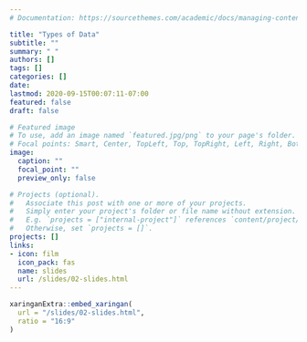 ```yaml
---
# Documentation: https://sourcethemes.com/academic/docs/managing-content/

title: "Types of Data"
subtitle: ""
summary: " "
authors: []
tags: []
categories: []
date: 
lastmod: 2020-09-15T00:07:11-07:00
featured: false
draft: false

# Featured image
# To use, add an image named `featured.jpg/png` to your page's folder.
# Focal points: Smart, Center, TopLeft, Top, TopRight, Left, Right, BottomLeft, Bottom, BottomRight.
image:
  caption: ""
  focal_point: ""
  preview_only: false

# Projects (optional).
#   Associate this post with one or more of your projects.
#   Simply enter your project's folder or file name without extension.
#   E.g. `projects = ["internal-project"]` references `content/project/deep-learning/index.md`.
#   Otherwise, set `projects = []`.
projects: []
links:
- icon: film
  icon_pack: fas
  name: slides
  url: /slides/02-slides.html
---
```


```r
xaringanExtra::embed_xaringan(
  url = "/slides/02-slides.html",
  ratio = "16:9"
)
```

